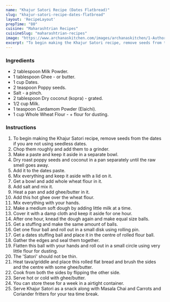 ---
name: "Khajur Satori Recipe (Dates Flatbread)"
slug: "khajur-satori-recipe-dates-flatbread"
layout: 'RecipeLayout'
prepTime: "80"
cuisine: "Maharashtrian Recipes"
cuisineSlug: "maharashtrian-recipes"
image: "https://www.archanaskitchen.com/images/archanaskitchen/1-Author/sanika-forknscissors.com/Khajur_Satori.jpg"
excerpt: "To begin making the Khajur Satori recipe, remove seeds from the dates if you are not using seedless dates"
---

### Ingredients

- 2 tablespoon Milk Powder.
- 1 tablespoon Ghee - or butter.
- 1 cup Dates.
- 2 teaspoon Poppy seeds.
- Salt - a pinch.
- 2 tablespoon Dry coconut (kopra) - grated.
- 1/2 cup Milk.
- 1 teaspoon Cardamom Powder (Elaichi).
- 1 cup Whole Wheat Flour - + flour for dusting.

### Instructions

1. To begin making the Khajur Satori recipe, remove seeds from the dates if you are not using seedless dates.
1. Chop them roughly and add them to a grinder.
1. Make a paste and keep it aside in a separate bowl.
1. Dry roast poppy seeds and coconut in a pan separately until the raw smell goes away.
1. Add it to the dates paste.
1. Mix everything and keep it aside with a lid on it.
1. Get a bowl and add whole wheat flour in it.
1. Add salt and mix it.
1. Heat a pan and add ghee/butter in it.
1. Add this hot ghee over the wheat flour.
1. Mix everything with your hands.
1. Make a medium soft dough by adding little milk at a time.
1. Cover it with a damp cloth and keep it aside for one hour.
1. After one hour, knead the dough again and make equal size balls.
1. Get a stuffing and make the same amount of balls.
1. Get one flour ball and roll out in a small disk using rolling pin.
1. Get a dates stuffing ball and place it in the centre of rolled flour ball.
1. Gather the edges and seal them together.
1. Flatten this ball with your hands and roll out in a small circle using very little flour for dusting.
1. The 'Satori' should not be thin.
1. Heat tava/griddle and place this rolled flat bread and brush the sides and the centre with some ghee/butter.
1. Cook from both the sides by flipping the other side.
1. Serve hot or cold with ghee/butter.
1. You can store these for a week in a airtight container.
1. Serve Khajur Satori as a snack along with Masala Chai and Carrots and Coriander fritters for your tea time break.
